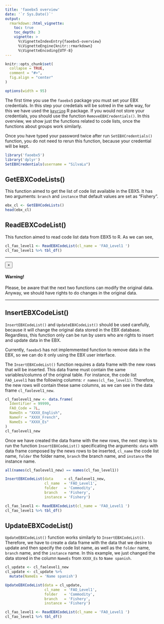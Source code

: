 ```yaml
---
title: 'faoebx5 overview'
date: '`r Sys.Date()`'
output:
  rmarkdown::html_vignette:
    toc: true
    toc_depth: 3
    vignette: >
      %\VignetteIndexEntry{faoebx5-overview}
      %\VignetteEngine{knitr::rmarkdown}
      %\VignetteEncoding{UTF-8}
---
```


```r
knitr::opts_chunk$set(
  collapse = TRUE,
  comment = "#>",
  fig.align = "center"
)

options(width = 95)
```

The first time you use the `faoebx5` package you must set your EBX credentials. In this step your credetials will be sotred in the safe way, for this we have used the [`keyring`](https://CRAN.R-project.org/package=keyring) R package. If you would not store your credentials, you should use the function `RemoveEBXCredentials()`. In this overview, we show just the functions related to code lists, once the functions about groups work similarly.

Once you have typed your password twice after run `SetEBXCredentials()` function, you do not need to rerun this function, because your credential will be kept.

```r
library('faoebx5')
library('dplyr')
SetEBXCredentials(username = "SilvaLu")
```

## GetEBXCodeLists()

This function aimed to get the list of code list available in the EBX5. It has two arguments: `branch` and `instance` that default values are set as <span class="badge badge-danger">"Fishery"</span>.

```r
ebx_cl <- GetEBXCodeLists()
head(ebx_cl)
```

## ReadEBXCodeList()

This function aimed to read code list data from EBX5 to R. As we can see, 

```r
cl_fao_level1 <- ReadEBXCodeList(cl_name = 'FAO_Level1 ')
cl_fao_level1 %>% tbl_df()
```

<hr>

<div class="alert alert-dismissible alert-warning">
  <button type="button" class="close" data-dismiss="alert">&times;</button>
  <h4 class="alert-heading">Warning!</h4>
  <p class="mb-0">Please, be aware that the next two functions can modify the original data. Anyway, we should have rights to do changes in the original data.</p>
</div>

<hr>

## InsertEBXCodeList()

`InsertEBXCodeList()` and `UpdateEBXCodeList()` should be used carefully, because it will change the original data stored in the EBX database. Regardless, this function only can be run by users who are rights to insert and update data in the EBX. 

Currently, `faoebx5` has not implemmented function to remove data in the EBX, so we can  do it only using the EBX user interface. 

The `InsertEBXCodeList()` function requires a data frame with the new rows that will be inserted. This data frame must contain the same variables/columns of the original table. For instance, the code list `FAO_Level1` has the following columns: `r names(cl_fao_level1)`. Therefore, the new rows will contain these same columns, as we can see in the data frame `cl_faolevel1_new`.

```r
cl_faolevel1_new <- data.frame(
  Identifier = 99999,
  FAO_Code = 7L,
  NameEn = "XXXX_English",
  NameFr = "XXXX_French",
  NameEs = "XXXX_Es"
)
cl_faolevel1_new
```

Once we have created the data frame with the new rows, the next step is to run the function `InsertEBXCodeList()` specificating the arguments: `data` with data frame composed by the news rows to be inserted, `cl_name` the code list name, `folder` the folder name, `branch` the branch name, and  `instance` the instance name.

```r
all(names(cl_faolevel1_new) == names(cl_fao_level1))

InsertEBXCodeList(data     = cl_faolevel1_new,
                  cl_name  = 'FAO_Level1',
                  folder   = 'Commodity',
                  branch   = 'Fishery',
                  instance = 'Fishery')

cl_fao_level1 <- ReadEBXCodeList(cl_name = 'FAO_Level1 ')
cl_fao_level1 %>% tbl_df()
```

## UpdateEBXCodeList()

`UpdateEBXCodeList()` function works similarly to `InsertEBXCodeList()`. Therefore, we have to create a data frame with the data that we desire to update and then specify the code list name, as well as the `folder` name, `branch` name, and the `instance` name. In this example, we just changed the data stored in the column `NameEs` from `XXXX_Es` to `Name spanish`.

```r
cl_update <- cl_faolevel1_new
cl_update <- cl_update %>%
  mutate(NameEs = 'Name spanish')

UpdateEBXCodeList(data = cl_update,
                  cl_name  = 'FAO_Level1',
                  folder   = 'Commodity',
                  branch   = 'Fishery',
                  instance = 'Fishery')

cl_fao_level1 <- ReadEBXCodeList(cl_name = 'FAO_Level1 ')
cl_fao_level1 %>% tbl_df()
```
